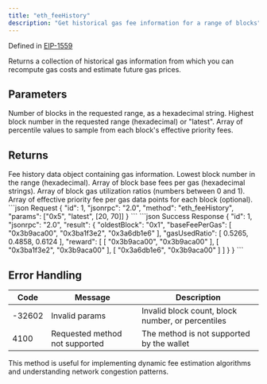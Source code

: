 ```yaml
---
title: "eth_feeHistory"
description: "Get historical gas fee information for a range of blocks"
---
```


Defined in [EIP-1559](https://eips.ethereum.org/EIPS/eip-1559)

<Info>
Returns a collection of historical gas information from which you can recompute gas costs and estimate future gas prices.
</Info>

## Parameters

<ParamField body="blockCount" type="string" required>
Number of blocks in the requested range, as a hexadecimal string.
</ParamField>

<ParamField body="newestBlock" type="string" required>
Highest block number in the requested range (hexadecimal) or "latest".
</ParamField>

<ParamField body="rewardPercentiles" type="array" required>
Array of percentile values to sample from each block's effective priority fees.
</ParamField>

## Returns

<ResponseField name="result" type="object">
Fee history data object containing gas information.

<Expandable title="Fee history object properties">
<ResponseField name="oldestBlock" type="string">
Lowest block number in the range (hexadecimal).
</ResponseField>

<ResponseField name="baseFeePerGas" type="array">
Array of block base fees per gas (hexadecimal strings).
</ResponseField>

<ResponseField name="gasUsedRatio" type="array">
Array of block gas utilization ratios (numbers between 0 and 1).
</ResponseField>

<ResponseField name="reward" type="array">
Array of effective priority fee per gas data points for each block (optional).
</ResponseField>
</Expandable>
</ResponseField>

<RequestExample>
```json Request
{
  "id": 1,
  "jsonrpc": "2.0",
  "method": "eth_feeHistory",
  "params": ["0x5", "latest", [20, 70]]
}
```
</RequestExample>

<ResponseExample>
```json Success Response
{
  "id": 1,
  "jsonrpc": "2.0",
  "result": {
    "oldestBlock": "0x1",
    "baseFeePerGas": [
      "0x3b9aca00",
      "0x3ba1f3e2",
      "0x3a6db1e6"
    ],
    "gasUsedRatio": [
      0.5265,
      0.4858,
      0.6124
    ],
    "reward": [
      [
        "0x3b9aca00",
        "0x3b9aca00"
      ],
      [
        "0x3ba1f3e2",
        "0x3b9aca00"
      ],
      [
        "0x3a6db1e6",
        "0x3b9aca00"
      ]
    ]
  }
}
```
</ResponseExample>

## Error Handling

| Code   | Message                        | Description |
| ------ | ------------------------------ | ----------- |
| -32602 | Invalid params                 | Invalid block count, block number, or percentiles |
| 4100   | Requested method not supported | The method is not supported by the wallet |

<Info>
This method is useful for implementing dynamic fee estimation algorithms and understanding network congestion patterns.
</Info>
